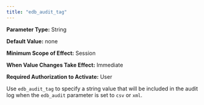 ```yaml
---
title: "edb_audit_tag"
---
```


<div id="edb_audit_tag" class="registered_link"></div>

**Parameter Type:** String

**Default Value:** none

**Minimum Scope of Effect:** Session

**When Value Changes Take Effect:** Immediate

**Required Authorization to Activate:** User

Use `edb_audit_tag` to specify a string value that will be included in the audit log when the `edb_audit` parameter is set to `csv` or `xml`.
